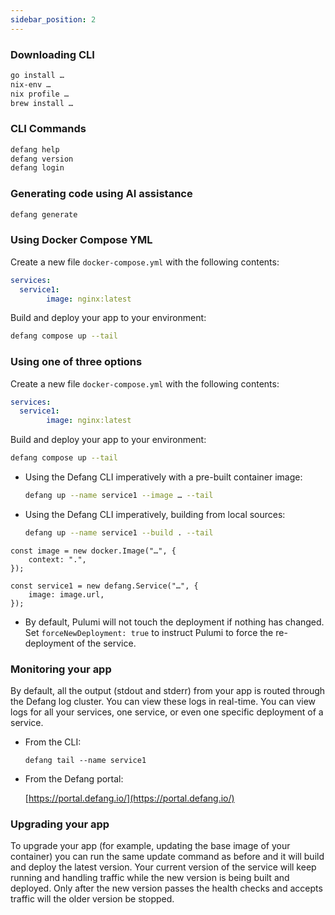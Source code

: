 ```yaml
---
sidebar_position: 2
---
```


### **Downloading CLI**

```bash
go install …
nix-env …
nix profile …
brew install …
```

### **CLI Commands**

```bash
defang help
defang version
defang login
```

### **Generating code using AI assistance**

```bash
defang generate
```

### Using Docker Compose YML

Create a new file  `docker-compose.yml` with the following contents:

```yaml
services:
  service1:
		image: nginx:latest
```

Build and deploy your app to your environment:

```bash
defang compose up --tail
```

### Using one of three options


<Tabs>
<TabItem value="Docker Compose YML" label="Docker Compose YML">

Create a new file  `docker-compose.yml` with the following contents:

```yaml
services:
  service1:
		image: nginx:latest
```

Build and deploy your app to your environment:

```bash
defang compose up --tail
```

</TabItem>
<TabItem value="Defang CLI Imperatively" label="Defang CLI Imperatively">

- Using the Defang CLI imperatively with a pre-built container image:
    
    ```bash
    defang up --name service1 --image … --tail
    ```
    
- Using the Defang CLI imperatively, building from local sources:
    
    ```bash
    defang up --name service1 --build . --tail
    ```

</TabItem>
<TabItem value="Defang TypeScript Pulumi provider" label="Defang TypeScript Pulumi provider">

```tsx
const image = new docker.Image("…", {
	context: ".",
});

const service1 = new defang.Service("…", {
	image: image.url,
});
```

- By default, Pulumi will not touch the deployment if nothing has changed. Set `forceNewDeployment: true` to instruct Pulumi to force the re-deployment of the service.

</TabItem>
</Tabs>

### **Monitoring your app**

By default, all the output (stdout and stderr) from your app is routed through the Defang log cluster. You can view these logs in real-time. You can view logs for all your services, one service, or even one specific deployment of a service.

- From the CLI:
    
    ```tsx
    defang tail --name service1
    ```
    
- From the Defang portal:
    
    [https://portal.defang.io/](https://portal.defang.io/) 
    

### **Upgrading your app**

To upgrade your app (for example, updating the base image of your container) you can run the same update command as before and it will build and deploy the latest version. Your current version of the service will keep running and handling traffic while the new version is being built and deployed. Only after the new version passes the health checks and accepts traffic will the older version be stopped.

